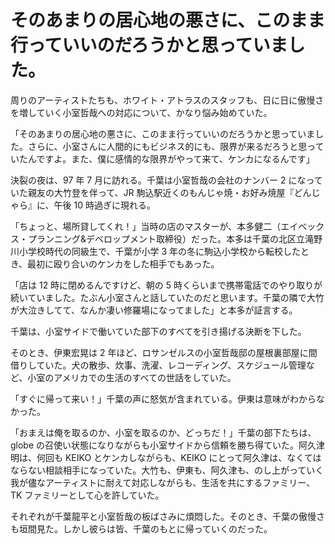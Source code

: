 # そのあまりの居心地の悪さに、このまま行っていいのだろうかと思っていました。

周りのアーティストたちも、ホワイト・アトラスのスタッフも、日に日に傲慢さを増していく小室哲哉への対応について、かなり悩み始めていた。

「そのあまりの居心地の悪さに、このまま行っていいのだろうかと思っていました。さらに、小室さんに人間的にもビジネス的にも、限界が来るだろうと思っていたんですよ。また、僕に感情的な限界がやって来て、ケンカになるんです」

決裂の夜は、97 年 7 月に訪れる。千葉は小室哲哉の会社のナンバー 2 になっていた親友の大竹登を伴って、JR 駒込駅近くのもんじゃ焼・お好み焼屋『どんじゃら』に、午後 10 時過ぎに現れる。

「ちょっと、場所貸してくれ！」当時の店のマスターが、本多健二（エイベックス・プランニング&デベロップメント取締役）だった。本多は千葉の北区立滝野川小学校時代の同級生で、千葉が小学 3 年の冬に駒込小学校から転校したとき、最初に殴り合いのケンカをした相手でもあった。

「店は 12 時に閉めるんですけど、朝の 5 時くらいまで携帯電話でのやり取りが続いていました。たぶん小室さんと話していたのだと思います。千葉の隣で大竹が大泣きしてて、なんか凄い修羅場になってました」と本多が証言する。

千葉は、小室サイドで働いていた部下のすべてを引き揚げる決断を下した。

そのとき、伊東宏晃は 2 年ほど、ロサンゼルスの小室哲哉邸の屋根裏部屋に間借りしていた。犬の散歩、炊事、洗濯、レコーディング、スケジュール管理など、小室のアメリカでの生活のすべての世話をしていた。

「すぐに帰って来い！」千葉の声に怒気が含まれている。伊東は意味がわからなかった。

「おまえは俺を取るのか、小室を取るのか、どっちだ！」千葉の部下たちは、globe の召使い状態になりながらも小室サイドから信頼を勝ち得ていた。阿久津明は、何回も KEIKO とケンカしながらも、KEIKO にとって阿久津は、なくてはならない相談相手になっていた。大竹も、伊東も、阿久津も、のし上がっていく我が儘なアーティストに耐えて対応しながらも、生活を共にするファミリー、TK ファミリーとして心を許していた。

それぞれが千葉龍平と小室哲哉の板ばさみに煩悶した。そのとき、千葉の傲慢さも垣間見た。しかし彼らは皆、千葉のもとに帰っていくのだった。
